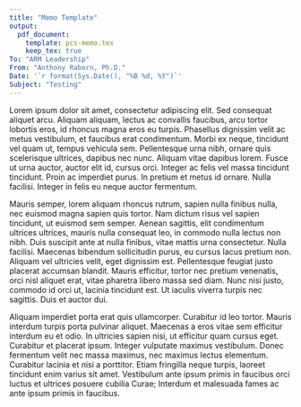 ```yaml
---
title: "Memo Template"
output: 
  pdf_document:
    template: pcs-memo.tex
    keep_tex: true
To: "ARM Leadership"
From: "Anthony Raborn, Ph.D."
Date: '`r format(Sys.Date(), "%B %d, %Y")`'
Subject: "Testing"
---
```


Lorem ipsum dolor sit amet, consectetur adipiscing elit. Sed consequat aliquet arcu. Aliquam aliquam, lectus ac convallis faucibus, arcu tortor lobortis eros, id rhoncus magna eros eu turpis. Phasellus dignissim velit ac metus vestibulum, et faucibus erat condimentum. Morbi ex neque, tincidunt vel quam ut, tempus vehicula sem. Pellentesque urna nibh, ornare quis scelerisque ultrices, dapibus nec nunc. Aliquam vitae dapibus lorem. Fusce ut urna auctor, auctor elit id, cursus orci. Integer ac felis vel massa tincidunt tincidunt. Proin ac imperdiet purus. In pretium et metus id ornare. Nulla facilisi. Integer in felis eu neque auctor fermentum.

Mauris semper, lorem aliquam rhoncus rutrum, sapien nulla finibus nulla, nec euismod magna sapien quis tortor. Nam dictum risus vel sapien tincidunt, ut euismod sem semper. Aenean sagittis, elit condimentum ultrices ultrices, mauris nulla consequat leo, in commodo nulla lectus non nibh. Duis suscipit ante at nulla finibus, vitae mattis urna consectetur. Nulla facilisi. Maecenas bibendum sollicitudin purus, eu cursus lacus pretium non. Aliquam vel ultricies velit, eget dignissim est. Pellentesque feugiat justo placerat accumsan blandit. Mauris efficitur, tortor nec pretium venenatis, orci nisl aliquet erat, vitae pharetra libero massa sed diam. Nunc nisi justo, commodo id orci ut, lacinia tincidunt est. Ut iaculis viverra turpis nec sagittis. Duis et auctor dui.

Aliquam imperdiet porta erat quis ullamcorper. Curabitur id leo tortor. Mauris interdum turpis porta pulvinar aliquet. Maecenas a eros vitae sem efficitur interdum eu et odio. In ultricies sapien nisi, ut efficitur quam cursus eget. Curabitur et placerat ipsum. Integer vulputate maximus vestibulum. Donec fermentum velit nec massa maximus, nec maximus lectus elementum. Curabitur lacinia et nisi a porttitor. Etiam fringilla neque turpis, laoreet tincidunt enim varius sit amet. Vestibulum ante ipsum primis in faucibus orci luctus et ultrices posuere cubilia Curae; Interdum et malesuada fames ac ante ipsum primis in faucibus.

